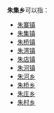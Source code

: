 '''朱集乡'''可以指：
{{PRC admin/disambig|34/13/23/201/000|41/16/26/200/000}}
* [[朱寨镇|朱寨镇]]
* [[朱集镇|朱集镇]]
* [[朱桥镇|朱桥镇]]
* [[朱湾镇|朱湾镇]]
* [[朱店镇|朱店镇]]
* [[朱河镇|朱河镇]]
* [[朱河乡|朱河乡]]
* [[朱桥乡|朱桥乡]]
* [[朱庄乡|朱庄乡]]
* [[朱村乡|朱村乡]]
{{disambig|cat=三字中国乡名消歧义}}